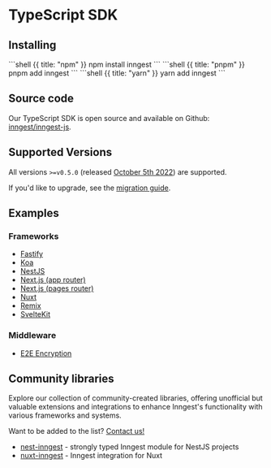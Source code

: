 
# TypeScript SDK

## Installing

<CodeGroup>
```shell {{ title: "npm" }}
npm install inngest
```
```shell {{ title: "pnpm" }}
pnpm add inngest
```
```shell {{ title: "yarn" }}
yarn add inngest
```
</CodeGroup>

## Source code

Our TypeScript SDK is open source and available on Github: [<GithubIcon className="ml-2 inline-flex"/> inngest/inngest-js](https://github.com/inngest/inngest-js).

## Supported Versions

All versions `>=v0.5.0` (released [October 5th 2022](https://github.com/inngest/inngest-js/releases/tag/v0.5.0)) are supported.

If you'd like to upgrade, see the [migration guide](/docs/sdk/migration).

## Examples

### Frameworks

- [Fastify](https://github.com/inngest/inngest-js/tree/main/examples/framework-fastify)
- [Koa](https://github.com/inngest/inngest-js/tree/main/examples/framework-koa)
- [NestJS](https://github.com/inngest/inngest-js/tree/main/examples/framework-nestjs)
- [Next.js (app router)](https://github.com/inngest/inngest-js/tree/main/examples/framework-nextjs-app-router)
- [Next.js (pages router)](https://github.com/inngest/inngest-js/tree/main/examples/framework-nextjs-pages-router)
- [Nuxt](https://github.com/inngest/inngest-js/tree/main/examples/framework-nuxt)
- [Remix](https://github.com/inngest/inngest-js/tree/main/examples/framework-remix)
- [SvelteKit](https://github.com/inngest/inngest-js/tree/main/examples/framework-sveltekit)

### Middleware

- [E2E Encryption](https://github.com/inngest/inngest-js/tree/main/examples/middleware-e2e-encryption)

## Community libraries

Explore our collection of community-created libraries, offering unofficial but valuable extensions and integrations to enhance Inngest's functionality with various frameworks and systems.

Want to be added to the list? [Contact us!](https://app.inngest.com/support)

- [nest-inngest](https://github.com/thawankeane/nest-inngest) - strongly typed Inngest module for NestJS projects
- [nuxt-inngest](https://www.npmjs.com/package/nuxt-inngest) - Inngest integration for Nuxt

